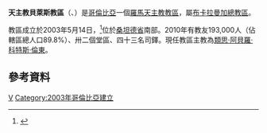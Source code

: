 {{Infobox Roman Catholic diocese
|Roman Catholic Diocese of = 天主教貝萊斯教區
|Latin name of diocese = Dioecesis Velezana
|image=Escudo de la Diócesis de Vélez.svg
|caption =教區徽章
|location = [[哥倫比亞|哥倫比亞]]
|territory = 桑坦德省南部
|population = 193,000
|rite = 拉丁禮
|patron =
|province =布卡拉曼加
|established =2003年
|cathedral =雪地聖母主教座堂
|副主教座堂 =
|leadership = 主教
|website =
|教宗 =
|metropolitan =
|ordinary =類思·阿貝羅·科特斯·倫東
|coadjutor bishop =
|emeritus =
}}

'''天主教貝萊斯教區'''（{{lang-la|Dioecesis Velezana}}、{{lang-es|Diócesis de Vélez}}）是[[哥倫比亞|哥倫比亞]]一個[[羅馬天主教|羅馬天主教]][[教區|教區]]，屬[[天主教布卡拉曼加總教區|布卡拉曼加總教區]]。

教區成立於2003年5月14日，<ref>{{Cite web |url=http://www.vatican.va/holy_father/john_paul_ii/apost_constitutions/documents/hf_jp-ii_apc_20030514_velezana_lt.html |title=升為教區的宗座憲令 |access-date=2014-03-29 |archive-date=2014-05-18 |archive-url=https://web.archive.org/web/20140518003352/http://www.vatican.va/holy_father/john_paul_ii/apost_constitutions/documents/hf_jp-ii_apc_20030514_velezana_lt.html |dead-url=no }}</ref>位於[[桑坦德省|桑坦德省]]南部。2010年有教友193,000人（佔轄區總人口89.8%）、卅二個堂區、四十三名司鐸。現任教區主教為[[類思·阿貝羅·科特斯·倫東|類思·阿貝羅·科特斯·倫東]]。

==參考資料==
{{reflist}}
{{哥倫比亞天主教教區}}
[[Category:哥倫比亞天主教教區|V]]
[[Category:2003年哥倫比亞建立|Category:2003年哥倫比亞建立]]